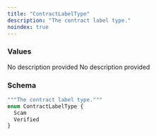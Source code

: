 ```yaml
---
title: "ContractLabelType"
description: "The contract label type."
noindex: true
---
```


### Values

<ResponseField name="Scam" type="enum">
  No description provided
</ResponseField>

<ResponseField name="Verified" type="enum">
  No description provided
</ResponseField>

### Schema


```graphql 
"""The contract label type."""
enum ContractLabelType {
  Scam
  Verified
}
```
